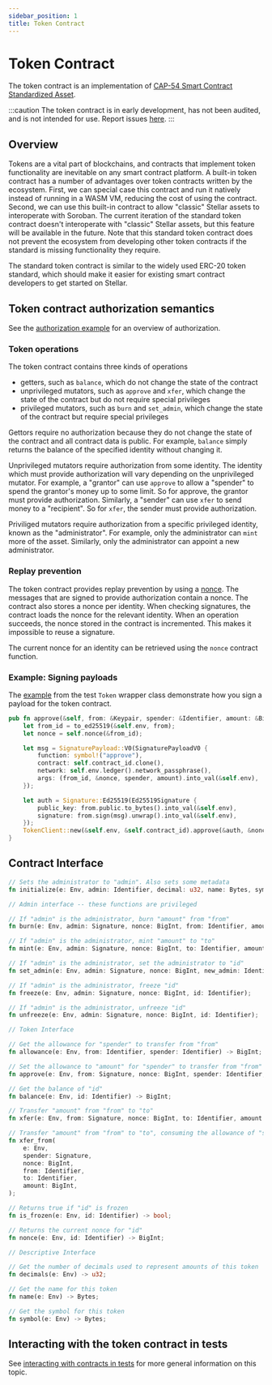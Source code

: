 ```yaml
---
sidebar_position: 1
title: Token Contract
---
```


# Token Contract

The token contract is an implementation of [CAP-54 Smart Contract Standardized Asset].

[cap-54 smart contract standardized asset]: https://stellar.org/protocol/cap-54

:::caution The token contract is in early development, has not been audited, and is not intended for use. Report issues [here](https://github.com/stellar/soroban-token-contract/issues/new/choose). :::

## Overview

Tokens are a vital part of blockchains, and contracts that implement token functionality are inevitable on any smart contract platform. A built-in token contract has a number of advantages over token contracts written by the ecosystem. First, we can special case this contract and run it natively instead of running in a WASM VM, reducing the cost of using the contract. Second, we can use this built-in contract to allow "classic" Stellar assets to interoperate with Soroban. The current iteration of the standard token contract doesn't interoperate with "classic" Stellar assets, but this feature will be available in the future. Note that this standard token contract does not prevent the ecosystem from developing other token contracts if the standard is missing functionality they require.

The standard token contract is similar to the widely used ERC-20 token standard, which should make it easier for existing smart contract developers to get started on Stellar.

## Token contract authorization semantics

See the [authorization example](../examples/authorization) for an overview of authorization.

### Token operations

The token contract contains three kinds of operations

- getters, such as `balance`, which do not change the state of the contract
- unprivileged mutators, such as `approve` and `xfer`, which change the state of the contract but do not require special privileges
- privileged mutators, such as `burn` and `set_admin`, which change the state of the contract but require special privileges

Gettors require no authorization because they do not change the state of the contract and all contract data is public. For example, `balance` simply returns the balance of the specified identity without changing it.

Unprivileged mutators require authorization from some identity. The identity which must provide authorization will vary depending on the unprivileged mutator. For example, a "grantor" can use `approve` to allow a "spender" to spend the grantor's money up to some limit. So for approve, the grantor must provide authorization. Similarly, a "sender" can use `xfer` to send money to a "recipient". So for `xfer`, the sender must provide authorization.

Priviliged mutators require authorization from a specific privileged identity, known as the "administrator". For example, only the administrator can `mint` more of the asset. Similarly, only the administrator can appoint a new administrator.

### Replay prevention

The token contract provides replay prevention by using a [nonce](https://en.wikipedia.org/wiki/Cryptographic_nonce). The messages that are signed to provide authorization contain a nonce. The contract also stores a nonce per identity. When checking signatures, the contract loads the nonce for the relevant identity. When an operation succeeds, the nonce stored in the contract is incremented. This makes it impossible to reuse a signature.

The current nonce for an identity can be retrieved using the `nonce` contract function.

### Example: Signing payloads

The [example](https://github.com/stellar/soroban-token-contract/blob/d24fbeaa3cad5406bee8b64e748a71fa38c7c2f3/src/testutils.rs#L48-L70) from the test `Token` wrapper class demonstrate how you sign a payload for the token contract.

```rust
pub fn approve(&self, from: &Keypair, spender: &Identifier, amount: &BigInt) {
    let from_id = to_ed25519(&self.env, from);
    let nonce = self.nonce(&from_id);

    let msg = SignaturePayload::V0(SignaturePayloadV0 {
        function: symbol!("approve"),
        contract: self.contract_id.clone(),
        network: self.env.ledger().network_passphrase(),
        args: (from_id, &nonce, spender, amount).into_val(&self.env),
    });

    let auth = Signature::Ed25519(Ed25519Signature {
        public_key: from.public.to_bytes().into_val(&self.env),
        signature: from.sign(msg).unwrap().into_val(&self.env),
    });
    TokenClient::new(&self.env, &self.contract_id).approve(&auth, &nonce, &spender, &amount)
}
```

## Contract Interface

```rust
// Sets the administrator to "admin". Also sets some metadata
fn initialize(e: Env, admin: Identifier, decimal: u32, name: Bytes, symbol: Bytes);

// Admin interface -- these functions are privileged

// If "admin" is the administrator, burn "amount" from "from"
fn burn(e: Env, admin: Signature, nonce: BigInt, from: Identifier, amount: BigInt);

// If "admin" is the administrator, mint "amount" to "to"
fn mint(e: Env, admin: Signature, nonce: BigInt, to: Identifier, amount: BigInt);

// If "admin" is the administrator, set the administrator to "id"
fn set_admin(e: Env, admin: Signature, nonce: BigInt, new_admin: Identifier);

// If "admin" is the administrator, freeze "id"
fn freeze(e: Env, admin: Signature, nonce: BigInt, id: Identifier);

// If "admin" is the administrator, unfreeze "id"
fn unfreeze(e: Env, admin: Signature, nonce: BigInt, id: Identifier);

// Token Interface

// Get the allowance for "spender" to transfer from "from"
fn allowance(e: Env, from: Identifier, spender: Identifier) -> BigInt;

// Set the allowance to "amount" for "spender" to transfer from "from"
fn approve(e: Env, from: Signature, nonce: BigInt, spender: Identifier, amount: BigInt);

// Get the balance of "id"
fn balance(e: Env, id: Identifier) -> BigInt;

// Transfer "amount" from "from" to "to"
fn xfer(e: Env, from: Signature, nonce: BigInt, to: Identifier, amount: BigInt);

// Transfer "amount" from "from" to "to", consuming the allowance of "spender"
fn xfer_from(
    e: Env,
    spender: Signature,
    nonce: BigInt,
    from: Identifier,
    to: Identifier,
    amount: BigInt,
);

// Returns true if "id" is frozen
fn is_frozen(e: Env, id: Identifier) -> bool;

// Returns the current nonce for "id"
fn nonce(e: Env, id: Identifier) -> BigInt;

// Descriptive Interface

// Get the number of decimals used to represent amounts of this token
fn decimals(e: Env) -> u32;

// Get the name for this token
fn name(e: Env) -> Bytes;

// Get the symbol for this token
fn symbol(e: Env) -> Bytes;
```

## Interacting with the token contract in tests

See [interacting with contracts in tests](../learn/interacting-with-contracts#interacting-with-contracts-in-tests) for more general information on this topic.
